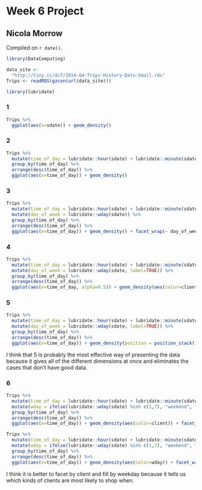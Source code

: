 # Week 6 Project

## Nicola Morrow

<!-- leave this material as is -->
Compiled on `r date()`.

```r
library(DataComputing)
```
<!-- put your content after this line -->

```r
data_site <- 
  "http://tiny.cc/dcf/2014-Q4-Trips-History-Data-Small.rds" 
Trips <- readRDS(gzcon(url(data_site)))

library(lubridate)
```

### 1 

```r
Trips %>%
  ggplot(aes(x=sdate)) + geom_density()
```

### 2

```r
Trips %>%
  mutate(time_of_day = lubridate::hour(sdate) + lubridate::minute(sdate)/60) %>%
  group_by(time_of_day) %>%
  arrange(desc(time_of_day)) %>%
  ggplot(aes(x=time_of_day)) + geom_density()
```

### 3

```r
Trips %>%
  mutate(time_of_day = lubridate::hour(sdate) + lubridate::minute(sdate)/60) %>%
  mutate(day_of_week = lubridate::wday(sdate)) %>%
  group_by(time_of_day) %>%
  arrange(desc(time_of_day)) %>%
  ggplot(aes(x=time_of_day)) + geom_density() + facet_wrap(~ day_of_week)
```

### 4 

```r
Trips %>%
  mutate(time_of_day = lubridate::hour(sdate) + lubridate::minute(sdate)/60) %>%
  mutate(day_of_week = lubridate::wday(sdate, label=TRUE)) %>%
  group_by(time_of_day) %>%
  arrange(desc(time_of_day)) %>%
  ggplot(aes(x=time_of_day, alpha=0.5)) + geom_density(aes(color=client)) + facet_wrap( ~ day_of_week)
```

### 5

```r
Trips %>%
  mutate(time_of_day = lubridate::hour(sdate) + lubridate::minute(sdate)/60) %>%
  mutate(day_of_week = lubridate::wday(sdate, label=TRUE)) %>%
  group_by(time_of_day) %>%
  arrange(desc(time_of_day)) %>%
  ggplot(aes(x=time_of_day)) + geom_density(position = position_stack()) + facet_wrap(~ day_of_week)
```

I think that 5 is probably the most effective way of presenting the data because it gives all of the different dimensions at once and eliminates the cases that don't have good data.

### 6 

```r
Trips %>%
  mutate(time_of_day = lubridate::hour(sdate) + lubridate::minute(sdate)/60) %>%
  mutate(wday = ifelse(lubridate::wday(sdate) %in% c(1,7), "weekend", "weekday")) %>%
  group_by(time_of_day) %>%
  arrange(desc(time_of_day)) %>%
  ggplot(aes(x=time_of_day)) + geom_density(aes(color=client)) + facet_wrap(~ wday)

Trips %>%
  mutate(time_of_day = lubridate::hour(sdate) + lubridate::minute(sdate)/60) %>%
  mutate(wday = ifelse(lubridate::wday(sdate) %in% c(1,7), "weekend", "weekday")) %>%
  group_by(time_of_day) %>%
  arrange(desc(time_of_day)) %>%
  ggplot(aes(x=time_of_day)) + geom_density(aes(color=wday)) + facet_wrap(~ client)
```

I think it is better to facet by client and fill by weekday because it tells us which kinds of clients are most likely to shop when.  